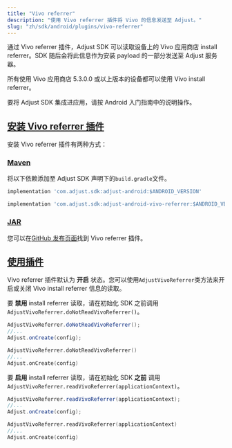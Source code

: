 ```yaml
---
title: "Vivo referrer"
description: "使用 Vivo referrer 插件将 Vivo 的信息发送至 Adjust。"
slug: "zh/sdk/android/plugins/vivo-referrer"
---
```


通过 Vivo referrer 插件，Adjust SDK 可以读取设备上的 Vivo 应用商店 install referrer。SDK 随后会将此信息作为安装 payload 的一部分发送至 Adjust 服务器。

所有使用 Vivo 应用商店 5\.3\.0\.0 或以上版本的设备都可以使用 Vivo install referrer。

要将 Adjust SDK 集成进应用，请按 Android 入门指南中的说明操作。

## [安装 Vivo referrer 插件](install-the-vivo-referrer-plugin)

安装 Vivo referrer 插件有两种方式：

### [Maven](maven)

将以下依赖添加至 Adjust SDK 声明下的`build.gradle`文件。

```groovy
implementation 'com.adjust.sdk:adjust-android:$ANDROID_VERSION'

implementation 'com.adjust.sdk:adjust-android-vivo-referrer:$ANDROID_VERSION'
```

### [JAR](jar)

您可以在[GitHub 发布页面](https://github.com/adjust/android_sdk/releases/latest)找到 Vivo referrer 插件。

## [使用插件](use-the-plugin)

Vivo referrer 插件默认为 **开启** 状态。您可以使用`AdjustVivoReferrer`类方法来开启或关闭 Vivo install referrer 信息的读取。

要 **禁用** install referrer 读取，请在初始化 SDK 之前调用 `AdjustVivoReferrer.doNotReadVivoReferrer()`。

<Tabs>
<Tab title="Java" sync="java">

```java
AdjustVivoReferrer.doNotReadVivoReferrer();
//...
Adjust.onCreate(config);
```

</Tab>
<Tab title="Kotlin" sync="kotlin">

```kotlin
AdjustVivoReferrer.doNotReadVivoReferrer()
//...
Adjust.onCreate(config)
```

</Tab>
</Tabs>

要 **启用** install referrer 读取，请在初始化 SDK **之前** 调用 `AdjustVivoReferrer.readVivoReferrer(applicationContext)`。

<Tabs>
<Tab title="Java" sync="java">

```java
AdjustVivoReferrer.readVivoReferrer(applicationContext);
//...
Adjust.onCreate(config);
```

</Tab>
<Tab title="Kotlin" sync="kotlin">

```kotlin
AdjustVivoReferrer.readVivoReferrer(applicationContext)
//...
Adjust.onCreate(config)
```

</Tab>
</Tabs>
